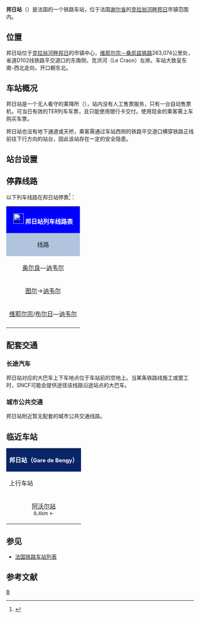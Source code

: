 {{Infobox station
|symbol_right={{SNCF logo}}
|name=邦日站
|native_name=Gare de Bengy
|native_name_lang=fr
|image=Gare de Bengy.JPG
|caption=邦日站入站口
|borough={{FRA}}[[谢尔省|谢尔省]][[克拉翁河畔邦日|克拉翁河畔邦日]]
|address=Place de la Gare,<br>18520 BENGY-SUR-CRAON
|coordinates={{coord|47|00|00|N|2|45|00|E|display=inline,title|scale:10000}}
|code=576439
|elevation=187
|architect=
|owned= {{SNCF logo}}
|structure=地面单侧式车站
|opened=1847年11月15日
|closed=
|status=使用中
|operator= {{SNCF logo}}
|lines=[[维耶尔宗－桑凯兹铁路|维耶尔宗－桑凯兹铁路]]
|platforms=2
|tracks=2
|type=乘降所
|services={{TER logo}}
|passengers=10,215人次
|pass_year=2016年<ref>{{Cite web|url=https://ressources.data.sncf.com/explore/dataset/frequentation-gares/table/?sort=voyageurs_2014&q=bengy|title=Fréquentation en gares|accessdate=2018-12-19|author=SNCF|date=|language=fr|publisher=SNCF Open Data}}</ref>
|pass_rank=c级












}}
'''邦日站'''（{{lang-fr|Gare de Bengy}}）是法国的一个铁路车站，位于法国[[谢尔省|谢尔省]]的[[克拉翁河畔邦日|克拉翁河畔邦日]]市镇范围内。

==位置==

邦日站位于[[克拉翁河畔邦日|克拉翁河畔邦日]]的市镇中心，[[维耶尔宗－桑凯兹铁路|维耶尔宗－桑凯兹铁路]]263,074公里处，省道D102线铁路平交道口的东南侧，克洪河（Le Craon）左岸。车站大致呈东南-西北走向，开口朝东北。

==车站概况==

邦日站是一个无人看守的乘降所（{{lang-fr|Halte Ferroviaire}}），站内没有人工售票服务，只有一台自动售票机，可当日有效的TER列车车票，且只能使用银行卡交付。使用现金的乘客需上车购买车票。

邦日站也没有地下通道或天桥，乘客需通过车站西侧的铁路平交道口横穿铁路正线前往下行方向的站台，因此该站存在一定的安全隐患。

==站台设置==
{{RailStStart|东北}}
{{RailStPlatform|侧d||1T||}}
{{RailStLine|||[[讷韦尔站|讷韦尔]]方向→}}
{{RailStLine|||←[[布尔日站|布尔日]]方向}}
{{RailStPlatform|侧d||1T||}}
{{RailStEnd|西南}}

== 停靠线路 ==

{{动态列表|最后更新时间：2016年11月17日。本章节内容仅供参考，不排除临时性的变更。欢迎修正和补充}}

以下列车线路在邦日站停靠<ref>{{Cite web|url=http://www.ter.sncf.com/centre-val-de-loire/gares/87576447/Bengy/pratique|title=HALTE FERROVIAIRE BENGY|accessdate=2016-11-17|author=SNCF|date=|language=法语|publisher=TER Centre - Val-de-Loire}}</ref>：

{| class="wikitable mw-collapsible" 
|colspan="5" style="background:#0000FF" align="center" |[[File:Sncf-logo.svg|28x28px]] <span style="color:#FFFFFF">'''邦日站列车线路表'''</span>
|-
!style="background:#B0C4DE"| 线路
!style="background:#B0C4DE"|车种
!style="background:#B0C4DE"|上一站
!style="background:#B0C4DE"|下一站
!style="background:#B0C4DE"|大致运行频率{{noteTag|name=noteA}}
|-
|[[奥尔良站|奥尔良]]—[[讷韦尔站|讷韦尔]]
| rowspan="3" align="center" |{{TER-CVL logo}}
|[[阿沃尔站|阿沃尔]]
|[[内龙德站|内龙德]]
|每天2趟左右
|-
|[[图尔站|图尔]]→[[讷韦尔站|讷韦尔]]
|[[阿沃尔站|阿沃尔]]
|[[内龙德站|内龙德]]
|每天1班（单向）{{noteTag|name=noteB}}
|-
|[[维耶尔宗城站|维耶尔宗]]/[[布尔日站|布尔日]]—[[讷韦尔站|讷韦尔]]
|[[阿沃尔站|阿沃尔]]
|[[内龙德站|内龙德]]
|每天3趟左右
|-
|colspan="5" style="background:#FFFFFF"|{{noteFoot|1=
{{noteTag|name=noteA|1=在本栏中，往返1次为"1趟"，单程1次为"1班"；除特别标明外，其数据仅工作日有效，周末及节假日列车数量可能会减少或停运}}
{{noteTag|name=noteB|1=每周六停运}}
}}
|}
==配套交通==

===长途汽车===

邦日站对应的大巴车上下车地点位于车站前的空地上。当某条铁路线施工或罢工时，SNCF可能会提供途径该线路沿途站点的大巴车。

===城市公共交通===

邦日站附近暂无配套的城市公共交通线路。

==临近车站==

{|class="wikitable mw-collapsible" style="margin: 0 auto; text-align:center; width:42em;"
|colspan="3"  style="background:#082567" |<span style="color:#FFFFFF">'''邦日站（<span style="font-size:11pt;">Gare de Bengy</span>）'''</span>
|-
!上行车站
!线路
!下行车站
|-
|align="center" |[[阿沃尔站|阿沃尔站]]<br><span style="font-size:small">8,4km ←</span>
|align="center" |'''[[维耶尔宗－桑凯兹铁路|维耶尔宗－桑凯兹铁路]]'''
|align="center" |[[内龙德站|内龙德站]]<br><span style="font-size:small">→ 5,8km</span>
|}

==参见==

* [[法国铁路车站列表|法国铁路车站列表]]

== 参考文献 ==
{{Reflist}}

[[Category:谢尔省铁路车站|B]]